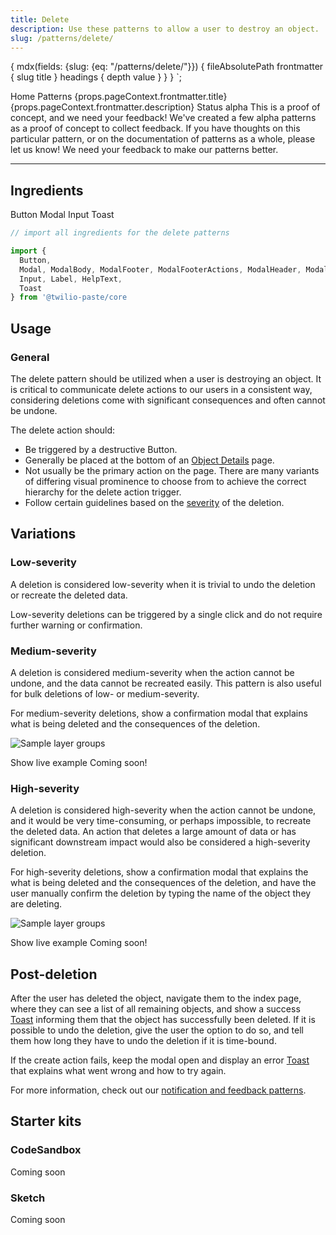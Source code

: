 ```yaml
---
title: Delete
description: Use these patterns to allow a user to destroy an object.
slug: /patterns/delete/
---
```



  {
    mdx(fields: {slug: {eq: "/patterns/delete/"}}) {
      fileAbsolutePath
      frontmatter {
        slug
        title
      }
      headings {
        depth
        value
      }
    }
  }
`;

<content>

<Breadcrumb>
  <BreadcrumbItem to="/">Home</BreadcrumbItem>
  <BreadcrumbItem to="/patterns">Patterns</BreadcrumbItem>
</Breadcrumb>
<Heading as="h1" variant="heading10">{props.pageContext.frontmatter.title}</Heading>
<Paragraph>{props.pageContext.frontmatter.description}</Paragraph>

<Box as="dl" display="flex">
  <Text as="dt" color="colorTextWeak" lineHeight="lineHeight30">
    <Box width="size10">
      Status
    </Box>
  </Text>
  <Text as="dd">
    alpha
  </Text>
</Box>

<Callout variant="warning">
  <CalloutTitle>This is a proof of concept, and we need your feedback!</CalloutTitle>
  <CalloutText>
    We've created a few alpha patterns as a proof of concept to collect feedback. If you have thoughts on this particular pattern, or on the documentation of patterns as a whole, please <Anchor href="https://forms.gle/BzeekGGXd2uL6U7Z9">let us know</Anchor>! We need your feedback to make our patterns better.
  </CalloutText>
</Callout>

</content>

---

<contentwrapper>

<PageAside data={props.data.mdx} />

<content>

## Ingredients

<Grid gutter="space30" marginBottom="space80">
  <Column>
    <Card>
      <Heading as="h3" variant="heading40" marginBottom="space0">
        <Anchor href="../components/button">
          Button
        </Anchor>
      </Heading>
    </Card>
  </Column>
  <Column>
    <Card>
      <Heading as="h3" variant="heading40" marginBottom="space0">
        <Anchor href="../components/Modal">
          Modal
        </Anchor>
      </Heading>
    </Card>
  </Column>
  <Column>
    <Card>
      <Heading as="h3" variant="heading40" marginBottom="space0">
        <Anchor href="../components/input">
          Input
        </Anchor>
      </Heading>
    </Card>
  </Column>
  <Column>
    <Card>
      <Heading as="h3" variant="heading40" marginBottom="space0">
        <Anchor href="../components/toast">
          Toast
        </Anchor>
      </Heading>
    </Card>
  </Column>
</Grid>

```jsx
// import all ingredients for the delete patterns

import {​
  Button,
  Modal, ModalBody, ModalFooter, ModalFooterActions, ModalHeader, ModalHeading,
  Input, Label, HelpText,
  Toast
} from '@twilio-paste/core
```

## Usage

### General

The delete pattern should be utilized when a user is destroying an object. It is critical to communicate delete actions to our users in a consistent way, considering deletions come with significant consequences and often cannot be undone.

The delete action should:
- Be triggered by a destructive Button.
- Generally be placed at the bottom of an [Object Details](/patterns/object-details) page.
- Not usually be the primary action on the page. There are many variants of differing visual prominence to choose from to achieve the correct hierarchy for the delete action trigger.
- Follow certain guidelines based on the [severity](#variations) of the deletion.

## Variations

### Low-severity

A deletion is considered low-severity when it is trivial to undo the deletion or recreate the deleted data.

Low-severity deletions can be triggered by a single click and do not require further warning or confirmation.

### Medium-severity

A deletion is considered medium-severity when the action cannot be undone, and the data cannot be recreated easily. This pattern is also useful for bulk deletions of low- or medium-severity.

For medium-severity deletions, show a confirmation modal that explains what is being deleted and the consequences of the deletion.

![Sample layer groups](../../../assets/images/patterns/delete-medium-severity.png)

<Box marginBottom="space80">
  <Disclosure variant="contained">
    <DisclosureHeading as="h5" variant="heading50">
      Show live example
    </DisclosureHeading>
    <DisclosureContent>
      Coming soon!
    </DisclosureContent>
  </Disclosure>
</Box>

### High-severity

A deletion is considered high-severity when the action cannot be undone, and it would be very time-consuming, or perhaps impossible, to recreate the deleted data. An action that deletes a large amount of data or has significant downstream impact would also be considered a high-severity deletion.

For high-severity deletions, show a confirmation modal that explains the what is being deleted and the consequences of the deletion, and have the user manually confirm the deletion by typing the name of the object they are deleting.

![Sample layer groups](../../../assets/images/patterns/delete-high-severity.png)

<Box marginBottom="space80">
  <Disclosure variant="contained">
    <DisclosureHeading as="h5" variant="heading50">
      Show live example
    </DisclosureHeading>
    <DisclosureContent>
      Coming soon!
    </DisclosureContent>
  </Disclosure>
</Box>

## Post-deletion

After the user has deleted the object, navigate them to the index page, where they can see a list of all remaining objects, and show a success [Toast](../components/toast) informing them that the object has successfully been deleted. If it is possible to undo the deletion, give the user the option to do so, and tell them how long they have to undo the deletion if it is time-bound.

If the create action fails, keep the modal open and display an error [Toast](../components/toast) that explains what went wrong and how to try again.

For more information, check out our [notification and feedback patterns](/patterns/notifications).

## Starter kits

### CodeSandbox

Coming soon

### Sketch

Coming soon

</content>

</contentwrapper>
